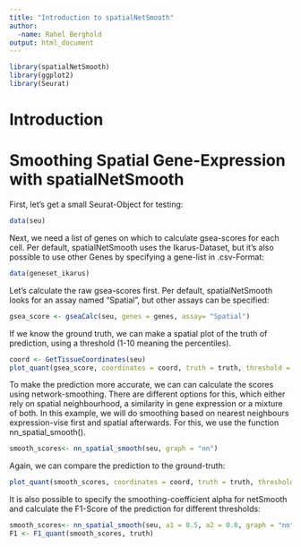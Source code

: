 ```yaml
---
title: "Introduction to spatialNetSmooth"
author:
  -name: Rahel Berghold
output: html_document
---
```


```r
library(spatialNetSmooth)
library(ggplot2)
library(Seurat)
```


# Introduction


# Smoothing Spatial Gene-Expression with spatialNetSmooth
First, let's get a small Seurat-Object for testing:
```r
data(seu)
```
Next, we need a list of genes on which to calculate gsea-scores for each cell. Per default, spatialNetSmooth uses the Ikarus-Dataset, but it's also possible to use other Genes by specifying a gene-list in .csv-Format:
```r
data(geneset_ikarus)
```
Let's calculate the raw gsea-scores first. Per default, spatialNetSmooth looks for an assay named "Spatial", but other assays can be specified:
```r
gsea_score <- gseaCalc(seu, genes = genes, assay= "Spatial")

```
If we know the ground truth, we can make a spatial plot of the truth of prediction, using a threshold (1-10 meaning the percentiles).
```r
coord <- GetTissueCoordinates(seu)
plot_quant(gsea_score, coordinates = coord, truth = truth, threshold = 7)
```
To make the prediction more accurate, we can can calculate the scores using network-smoothing. There are different options for this, which either rely on spatial neighbourhood, a similarity in gene expression or a mixture of both. In this example, we will do smoothing based on nearest neighbours expression-vise first and spatial afterwards. For this, we use the function nn_spatial_smooth().
```r
smooth_scores<- nn_spatial_smooth(seu, graph = "nn")
```
Again, we can compare the prediction to the ground-truth:
```r
plot_quant(smooth_scores, coordinates = coord, truth = truth, threshold = 7)
```
It is also possible to specify the smoothing-coefficient alpha for netSmooth and calculate the F1-Score of the prediction for different thresholds:
```r
smooth_scores<- nn_spatial_smooth(seu, a1 = 0.5, a2 = 0.8, graph = "nn")
F1 <- F1_quant(smooth_scores, truth)
```

